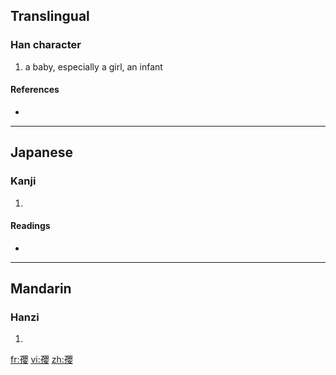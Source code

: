 ==Translingual==

===Han character===
{{Han char|rn=39|rad=子|as=17|sn=20|four=|canj=弓木月金女 (NDBCV)}}

# a baby, especially a girl, an infant

====References====
* {{Han ref|kx=0281.070|dkj=07048|dj=0551.070|hdz=21020.100|uh=5B7E|ud=23422}}

----

==Japanese==

===Kanji===
{{ja-kanji|grade=|rs=子17}}

# {{defn|Japanese}}

====Readings====
* {{ja-readings|on=[[えい]] (ei)|kun=[[みどりご]] (midorigo)}}

----

==Mandarin==

===Hanzi===
{{cmn-hanzi|pin=[[yīng]] ([[ying1]])|wg=ying<sup>1</sup>}}

# {{defn|Mandarin}}

[[fr:孾]]
[[vi:孾]]
[[zh:孾]]